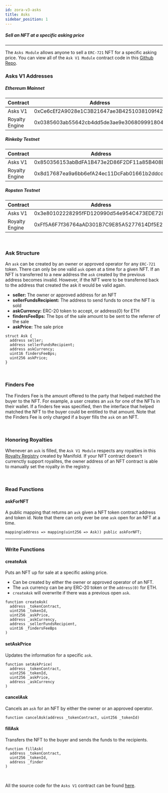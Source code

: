 ```yaml
---
id: zora-v3-asks
title: Asks 
sidebar_position: 1
---
```


##### Sell an NFT at a specific asking price

---
The `Asks Module` allows anyone to sell a `ERC-721` NFT for a specific asking price. 
You can view all of the `Ask V1 Module` contract code in this [Github Repo](https://github.com/ourzora/v3/blob/main/contracts/modules/Asks/V1/AsksV1.sol).

### Asks V1 Addresses

##### Ethereum Mainnet
| **Contract**       | **Address**                                |
| ------------       | ------------------------------------------ |
| Asks V1            | 0xCe6cEf2A9028e1C3B21647ae3B4251038109f42a |
| Royalty Engine     | 0x0385603ab55642cb4dd5de3ae9e306809991804f |

##### Rinkeby Testnet
| **Contract**       | **Address**                                |
| ------------       | ------------------------------------------ |
| Asks V1            | 0x850356153abBdFA1B473e2D86F2DF11a85B408B8 |
| Royalty Engine     | 0x8d17687ea9a6bb6efA24ec11DcFab01661b2ddcd |

##### Ropsten Testnet
| **Contract**       | **Address**                                |
| ------------       | ------------------------------------------ |
| Asks V1            | 0x3e80102228295fFD120990d54e954C473EDE7280 |
| Royalty Engine     | 0xFf5A6F7f36764aAD301B7C9E85A5277614Df5E26 |


<br/>

### Ask Structure
An `ask` can be created by an owner or approved operator for any `ERC-721` token.
There can only be one valid `ask` open at a time for a given NFT. 
If an NFT is transferred to a new address the `ask` created by the previous address becomes invalid.
However, if the NFT were to be transferred back to the address that created the ask it would be valid again. 


* **seller:** The owner or approved address for an NFT
* **sellerFundsRecipient:** The address to send funds to once the NFT is sold
* **askCurrency:** ERC-20 token to accept, or address(0) for ETH
* **findersFeeBps:** The bps of the sale amount to be sent to the referrer of the sale
* **askPrice:** The sale price

```
struct Ask {
  address seller;
  address sellerFundsRecipient; 
  address askCurrency;
  uint16 findersFeeBps;
  uint256 askPrice;
}
```

<br/> 

### Finders Fee

The Finders Fee is the amount offered to the party that helped matched the buyer to the NFT.
For example, a user creates an `ask` for one of the NFTs in their wallet. 
If a finders fee was specified, then the interface that helped matched the NFT to the buyer could be entitled to that amount.
Note that the Finders Fee is only charged if a buyer fills the `ask` on an NFT.

<br/> 

### Honoring Royalties
Whenever an `ask` is filled, the `Ask V1 Module` respects any royalties in this [Royalty Registry](https://royaltyregistry.xyz/lookup) created by Manifold.
If your NFT contract doesn't currenctly support royalites, the owner address of an NFT contract is able to manually set the royalty in the registry.

<br/> 

### Read Functions 

#### askForNFT
A public mapping that returns an `ask` given a NFT token contract address and token id. 
Note that there can only ever be one `ask` open for an NFT at a time.

`mapping(address => mapping(uint256 => Ask)) public askForNFT;`

--- 

### Write Functions

#### createAsk 
Puts an NFT up for sale at a specific asking price. 
- Can be created by either the owner or approved operator of an NFT.
- The `ask` currency can be any ERC-20 token or the `address(0)` for ETH.
- `createAsk` will overwrite if there was a previous open `ask`.
```
function createAsk(
  address _tokenContract,
  uint256 _tokenId,
  uint256 _askPrice,
  address _askCurrency,
  address _sellerFundsRecipient,
  uint16 _findersFeeBps
)
```

#### setAskPrice
Updates the information for a specific `ask`.
```
function setAskPrice(
  address _tokenContract,
  uint256 _tokenId,
  uint256 _askPrice,
  address _askCurrency
) 
```

#### cancelAsk
Cancels an `ask` for an NFT by either the owner or an approved operator.
```
function cancelAsk(address _tokenContract, uint256 _tokenId)
```

#### fillAsk 
Transfers the NFT to the buyer and sends the funds to the recipients.
```
function fillAsk(
  address _tokenContract,
  uint256 _tokenId,
  address _finder
)
```
<br/>

All the source code for the `Asks V1` contract can be found [here](https://github.com/ourzora/v3/blob/main/contracts/modules/Asks/V1/AsksV1.sol).

